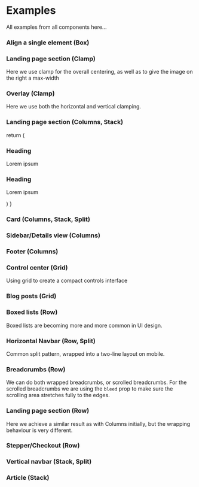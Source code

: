 
# Examples

All examples from all components here...

### Align a single element (Box)

### Landing page section (Clamp)
Here we use clamp for the overall centering, as well as to give the image on the right a max-width

### Overlay (Clamp)
Here we use both the horizontal and vertical clamping.

### Landing page section (Columns, Stack)

  return (
    <Columns ratio='1/2'>
      <Stack>
        <h3>Heading</h3>
        <p>Lorem ipsum</p>
      </Stack>
      <Stack>
        <h3>Heading</h3>
        <p>Lorem ipsum</p>
      </Stack>
    </Columns>
  )
}

<Example2 />

### Card (Columns, Stack, Split)

### Sidebar/Details view (Columns)

### Footer (Columns)

### Control center (Grid)
Using grid to create a compact controls interface

### Blog posts (Grid)

### Boxed lists (Row)
Boxed lists are becoming more and more common in UI design.

### Horizontal Navbar (Row, Split)
Common split pattern, wrapped into a two-line layout on mobile.

### Breadcrumbs (Row)
We can do both wrapped breadcrumbs, or scrolled breadcrumbs. For the scrolled breadcrumbs we are using the `bleed` prop to make sure the scrolling area stretches fully to the edges.

### Landing page section (Row)
Here we achieve a similar result as with Columns initially, but the wrapping behaviour is very different.

### Stepper/Checkout (Row)

### Vertical navbar (Stack, Split)

### Article (Stack)
